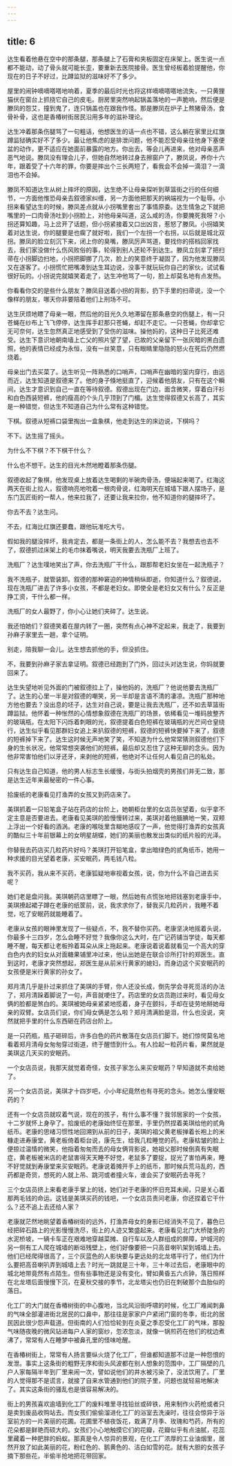 ```yaml
---
---
---
```

title: 6
---




达生看着他悬在空中的那条腿，那条腿上了石膏和夹板固定在床架上。医生说一点都不能动，动了骨头就可能长歪，要重新去医院接骨。医生曾经板着脸提醒他，你现在的日子不好过，比蹲监狱的滋味好不了多少。

屋里的闹钟嘀嘀嗒嗒地响着，夏季的最后时光也将这样嘀嘀嗒嗒地流失，一只黄狸猫伏在窗台上抓挠它自己的皮毛。厨房里突然响起锅盖落地的一声脆响，然后便是滕凤的怨艾，撞到鬼了，连只锅盖也在跟我作怪。那是滕凤在炉子上熬猪骨汤，食骨补骨，这也是香椿树街居民沿用多年的滋补理论。

达生冲着那条伤腿骂了一句粗话，他想医生的话一点也不错，这么躺在家里比红旗蹲监狱确实好不了多少。最让他焦虑的是排泄问题，他不能忍受母亲往他身下塞便盆的动作，更不适应在她面前暴露的地方。你出去，等会儿再进来，他对母亲恶声恶气地说。滕凤没有理会儿子，但她自然地转过身去擦窗户了，滕凤说，养你十六年，跟着受了十六年的罪，你要是摔出个三长两短了，看我会不会掉一滴泪？一滴泪也不会掉。

滕凤不知道达生从树上摔坏的原因，达生绝不让母亲探听到草篮街之行的任何细节，一方面他惟恐母亲去叙德家纠缠，另一方面他把那天的祸端视为一个耻辱。小拐来看望达生的时候，滕凤差点就从小拐嘴里套出了事情原委。达生情急之下就把嘴里的一口肉骨汤吐到小拐脸上，对他母亲叫道，这么咸的汤，你要腌死我呀？小拐还算知趣，马上岔开了话题，但小拐紧接着又口出凶言，惹怒了滕凤。小拐嬉笑着对达生说，你的腿要是也瘸了就好啦，我们一个左拐一个右拐，以后就是城北双拐。滕凤的脸立刻沉下来，闭上你的臭嘴，滕凤厉声骂道，要找你的搭档回家找去，我们家没做什么伤风败俗的事，轮得到别人还轮不到达生。滕凤立刻拿了把扫帚在小拐脚边扫地，小拐把脚挪了几次，脸上的笑意终于凝固了，因为他发现滕凤又在逐客了。小拐慌忙把嘴凑到达生耳边说，没事干就玩玩你自己的家伙，试试看很好玩的。小拐说完就嬉笑着走了，达生冲他骂了一句，脸上却莫名地有点发热。

你看看你交的是些什么朋友？滕凤目送着小拐的背影，扔下手里的扫帚说，没一个像样的朋友，哪天你非要陪着他们上刑场不可。

达生厌烦地瞟了母亲一眼，然后他的目光久久地滞留在那条悬空的伤腿上，有一只苍蝇在纱布上飞飞停停，达生挥手赶那只苍蝇，却赶不走它。一只苍蝇，你却拿它无可奈何，达生忽然真正地感受到了受伤的滋味。操他妈的，这种日子比死还难受。达生下意识地朝南墙上亡父的照片望了望，已故的父亲留下一张灰暗的黑白遗照，他的表情已经成为永恒，没有一丝笑意，只有眼睛里隐隐的怒火在死后仍然燃烧着。

母亲出门去买菜了。达生听见一阵熟悉的口哨声，口哨声在幽暗的室内穿行，由远而近，达生知道是叙德来了。他的身子倏地挺直了，迎候着他朋友，只有在这个瞬间，达生才意识到自己一直在等待叙德。叙德出现在门边，面含微笑，穿着白汗衫和白色西装短裤，他的瘦高的个头几乎顶到了门楣。达生觉得叙德又长高了，其实是一种错觉，但达生不知道自己为什么常有这种错觉。

下棋。叙德从短裤口袋里掏出一盒象棋，他走到达生的床边说，下棋吗？

不下。达生摇了摇头。

为什么不下棋？不下棋干什么？

什么也不想干。达生的目光木然地瞪着那条伤腿。

叙德收起了象棋，他发现桌上放着达生喝剩的半碗肉骨汤，便端起来喝了。红海这两天在街上拉人，叙德响亮地吮着一根肉骨说，红海明天在城墙下跟人摆场子，是东门瓦匠街的一帮人，他来拉我了，还要让我来拉你，他不知道你的腿摔坏了。

你去不去？达生问。

不去，红海比红旗还要蠢，跟他玩准吃大亏。

假如我的腿没摔坏，我肯定去，都是一条街上的人，怎么能不去？我想去也去不了，叙德抓过床架上的毛巾抹着嘴说，明天我要去洗瓶厂上班了。

洗瓶厂？达生噗地笑出了声，你去洗瓶厂干什么，跟那帮老妇女坐在一起洗瓶子？

我不洗瓶子，就管装卸。叙德的那种窘迫的神情稍纵即逝，你知道什么？叙德说，现在洗瓶厂进去了许多小女孩，不都是老妇女。即使全是老妇女又有什么？反正是挣工资，干什么都一样。

洗瓶厂的女人最野了，你小心让她们夹碎了。达生说。

我还怕她们？叙德笑着在屋内转了一圈，突然有点心神不定起来，我走了，我要到孙麻子家里去一趟，拿个证明。

别走，陪我聊一会儿。达生想去抓他的手，但没抓住。

不，我要到孙麻子家去拿证明。叙德已经跑到了门外，回过头对达生说，你妈就要回来了。

达生失望地听见外面的门被叙德拉上了，操他妈的，洗瓶厂？他说他要去洗瓶厂了。达生的心里一半是对叙德的嘲笑，另一半却是言语不清的凄凉。洗瓶厂那种地方他也要去？没出息的坯子，达生对自己说，要是让我去洗瓶厂，还不如去草篮街蹲监狱。他怀着一种怅然的心情想象叙德在洗瓶厂的场景，依稀看见一堆码放整齐的玻璃瓶，在太阳下闪烁着刺眼的光，叙德提着白色短裤在玻璃瓶的光芒间仓皇绕行，达生似乎看见那群妇女追上来扒叙德的短裤，叙德的短裤快要掉下来了，叙德的短裤掉下来了。达生这时候无声地笑了笑，不知道为什么他常常猜测叙德他们下身的生长状况，他常常想突袭他们的短裤，最后却又忍住了这种无聊的念头。因为他非常害怕他们以牙还牙，来剥他的短裤，他绝对不让任何人看见自己的私处。

只有达生自己知道，他的男人标志生长缓慢，与街头拍烟壳的男孩们并无二致，那是达生近年来最秘密的一件心事。

拾废纸的老康看见打渔弄的女孩又到药店来了。

美琪抓着一只铅笔盒子站在药店的台阶上，她朝柜台里的女店员张望着，似乎拿不定主意是否要进去。老康看见美琪的脸慢慢转过来，美琪对着他腼腆地一笑，双颊上浮出一个好看的酒涡。老康的喉咙里含糊地感叹了一声，他觉得打渔弄的女孩真的酷似三十年前银幕上的女明星胡蝶，她们的美丽也散发出类似的纸片般的光泽。

你替我去药店买几粒药片好吗？美琪打开铅笔盒，拿出暗绿色的贰角纸币，她用一种求援的目光望着老康，买安眠药，两毛钱八粒。

我不买药，我从来不买药，老康狐疑地审视着女孩，说，你为什么不自己进去买呢？

她们老是盘问我。美琪朝药店里瞟了一眼，然后她有点慌张地把钱塞到老康手中，美琪撩起裙子蹲在老康的纸筐前，说，我求求你了，替我买几粒药片，我睡不着觉，吃了安眠药就能睡着了。

老康从女孩的眼神里发现了一些疑点，不，我不替你买药。老康坚决地摇着头说，你最多十三四岁，怎么会睡不好觉？我像你这么大时，在广记药铺当学徒，每天都睡不醒，每天都让老板拎着耳朵从床上拖起来。老康说着说着就看见一个高大的穿白色内衣的妇女从对面糖果铺里冲过来，他认出她是在联合诊所打针的郑医生。直到这时，老康才突然想起，郑医生是从前米行黄家的媳妇，而身边这个买安眠药的女孩便是米行黄家的孙女了。

郑月清几乎是扑过来抓住了美琪的手臂，你人还没长成，倒先学会寻死觅活的办法了，郑月清跺着脚说了一句，声音就哽住了。药店里的女店员跑过来时，看见母女俩的脸都是煞白的。美琪被她母亲紧紧地揽着，身子在颤抖，手却在徒劳地掰她母亲的双臂。女店员们说，你们母女俩是怎么啦？郑月清满脸是泪，什么也没说，突然就把手里的什么东西砸在药店台阶上。

是一只药瓶，瓶子砸碎后，许多白色的药片散落在女店员们脚下。她们惊愕莫名地看着郑月清母女匆匆穿过街道，终于醒悟到什么。有人捡起一粒药片看，果然就是美琪这几天买的安眠药。

一个女店员说，我那天就觉着奇怪，女孩子家怎么来买安眠药？早知道就不卖给她了。

另一个女店员说，美琪才十四岁吧，小小年纪竟然也有寻死的念头。她怎么懂安眠药的？

还有一个女店员就叹着气说，现在的孩子，有什么事不懂？我邻居家的一个女孩，十二岁就怀上身孕了。拾废纸的老康始终怔在那里，手里仍然捏着美琪给他的贰角纸币。老康的思绪习惯性地回溯到从前的日子，美琪的祖父黄老板掸着长袍上的米糠走进寿康堂，黄老板倚着柜台说，康先生，给我几粒睡觉的药。老康枯皱的脸上便掠过温情的微笑，他指着匆匆而去的母女俩背影说，她祖父那时候倒真有失眠症，黄老板被米店的老鼠害得天天睡不好觉，老鼠多了要捉，捉光了害怕再来，睡不好觉就到寿康堂来买安眠药。老康说着摊开手上的纸币，那时候兵荒马乱的，西药都是奇货，想死的人就上吊、跳河或者撞火车，谁会买了安眠药去寻死？

三个女店员挤上来看老康手掌上的钱，她们对于老康的怀旧充耳未闻，只是关心着那两毛钱的命运。这钱是美琪买药的钱吧，一个女店员责问老康，你还捏着它干什么？还不追上去还给人家？

老康就茫然地眺望着香椿树街的远外，打渔弄母女的身影已经消失不见了，暮色已经把碎石路上的光影慢慢洗尽，街上的人迹又繁盛起来。老康看见北门大桥陡急的水泥桥坡，一辆卡车正在艰难地穿越菜摊、自行车以及人群组成的屏障，护城河的另一侧有工人爬在城墙的断垣残壁上，他们好像要把一只高音喇叭架到城墙上去。他们已经爬得很高了，三个灰蓝色的人影快要与更远处的北龙塔平行了，他们为什么要把高音喇叭弄到城墙上去？时光一跳就是三十年，三十年过去后，老康眼中的城北地带竟然有点陌生。但有些事物还是没有变化，臂如黄昏五六点钟，落日照样在北龙塔后面慢慢下沉，在夏秋交接的季节，北龙塔尖也仍旧在刺破那个血胎似的落日。

化工厂的大门就在香椿树街的中心腹地，当北风沿街呼啸的时候，化工厂难闻刺鼻的气味全部灌进街北居民的口鼻中，那往往是家家户户紧闭门窗的冬季，街北的居民因此很少怨声载道。但街南的人们恰恰轮到在炎夏之季忍受化工厂的气味，那股气味随夜晚的微风钻进每户人家的窗纱，忽浓忽淡，就像一锅煎药在他们的枕边煮沸了，常常有人在睡梦中被鼻孔里的怪味呛醒。

在香椿树街上，常常有人扬言要纵火烧了化工厂，但谁都知道那不过是一种怨恨的发泄。事实上这条街的粗野无序和街头风波都在别人想象的范围中，工厂隔壁的几户人家每隔半年到厂里来闹一次，譬如说他们的井水被污染了，没法饮用了。厂里的人觉得那不是谎言，就接了自来水管通到他们的院子里，问题也就轻易地解决了。其实这条街的骚乱也是很容易解决的。

街上的男孩喜欢逾墙到化工厂的废料堆里寻找铅丝或碎铁，用来制作火药枪或者只是卖到废品收购站去。而女孩们偷偷溜进化工厂的浴室去洗澡时，往往会惊异于浴室前方的一片美丽的花圃。花圃里不植夜饭花，栽满了月季、玫瑰和芍药，所有的花朵都是鲜艳而硕大的。女孩们小心地触摸它们的花瓣，花瓣似乎有点油腻，花蕊里藏着一种肥胖的蚂蚁。那真是令人惊异的景观，在化工厂浓厚的工业油烟里，居然开放了如此美丽的花，粉红色的、鹅黄色的、洁白如雪的花。就有大胆的女孩子摘下那些花，半偷半抢地把花带回家。